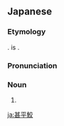 ==Japanese==
{{ja-kanjitab|じん|へい|k2=べい|さめ|r=y|k3=ざめ}}

===Etymology===
{{com|ja|甚平|鮫|t1={{w|jinbei}}|tr2=same|t2=[[shark]]|sort=しんべいざめ'}}. {{m|ja|甚平}} is {{ateji|sort=しんべいざめ'}}.

===Pronunciation===
{{ja-pron|acc=5|じんべいざめ}}

===Noun===
{{ja-noun|じんべいざめ|ジンベイザメ}}

# {{altspell|甚兵衛鮫|lang=ja}}

[[ja:甚平鮫]]